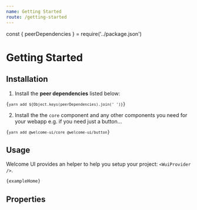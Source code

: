 ```yaml
---
name: Getting Started
route: /getting-started
---
```


const { peerDependencies } = require('../package.json')

# Getting Started

## Installation

1. Install the **peer dependencies** listed below:

<Code language="bash" isCopyable>{`yarn add ${Object.keys(peerDependencies).join(' ')}`}</Code>

2. Install the the `core` component and any other components you need for your webapp e.g. if you need just a button…

<Code language="bash" isCopyable>{`yarn add @welcome-ui/core @welcome-ui/button`}</Code>

## Usage

Welcome UI provides an helper to help you setup your project: `<WuiProvider />`.

<Code>{exampleHome}</Code>

## Properties

<Props of={WuiProvider} />
